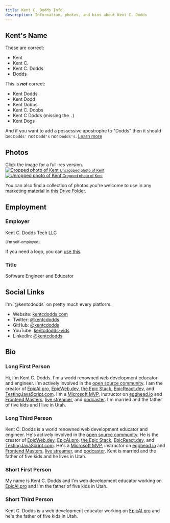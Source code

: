 ```yaml
---
title: Kent C. Dodds Info
description: Information, photos, and bios about Kent C. Dodds
---
```


## Kent's Name

These are correct:

- Kent
- Kent C.
- Kent C. Dodds
- Dodds

This is _**not**_ correct:

- Kent Dodds
- Kent Dodd
- Kent Dobbs
- Kent C. Dobbs
- Kent C Dodds (missing the `.`)
- Kent Dogs

And if you want to add a possessive apostrophe to "Dodds" then it should be:
`Dodds'` not `Dodd's` nor `Dodds's`.
[Learn more](https://www.grammarbook.com/punctuation/apostro.asp)

## Photos

<callout-muted class="aside">
	Click the image for a full-res version.
</callout-muted>

<div
	style={{
		display: 'flex',
		flexWrap: 'wrap',
		justifyContent: 'space-around',
		textAlign: 'center',
	}}
>
	<div>
		<a
			target="_blank"
			rel="noreferrer noopener"
			href="https://res.cloudinary.com/kentcdodds-com/image/upload/kent/profile.jpg"
		>
			<img
				alt="Cropped photo of Kent"
				style={{ height: 200, width: 200, display: 'block', marginBottom: 4 }}
				src="https://res.cloudinary.com/kentcdodds-com/image/upload/f_auto,q_auto,dpr_2.0,h_200,ar_1:1,c_fill/kent/profile"
			/>
			<small>Uncropped photo of Kent</small>
		</a>
	</div>
	<div>
		<a
			target="_blank"
			rel="noreferrer noopener"
			href="https://res.cloudinary.com/kentcdodds-com/image/upload/kent/profile-transparent.png"
		>
			<img
				alt="Unropped photo of Kent"
				style={{ height: 200, width: 200, display: 'block', marginBottom: 4 }}
				src="https://res.cloudinary.com/kentcdodds-com/image/upload/f_auto,q_auto,dpr_2.0,h_200,ar_1:1,c_fill/kent/profile-transparent"
			/>
			<small>Cropped photo of Kent</small>
		</a>
	</div>
</div>

You can also find a collection of photos you're welcome to use in any marketing
material in
[this Drive Folder](https://drive.google.com/drive/folders/1C-AU-aYcBiCi-CgtY_Qau05U2m9ioYcR?usp=sharing).

## Employment

### Employer

Kent C. Dodds Tech LLC

<small>(I'm self-employed)</small>

If you need a logo, you can
[use this](https://res.cloudinary.com/kentcdodds-com/image/upload/kentcdodds.com/misc/kody.png).

### Title

Software Engineer and Educator

## Social Links

<callout-muted class="aside">
	I'm `@kentcdodds` on pretty much every platform.
</callout-muted>

- Website: [kentcdodds.com](https://kentcdodds.com)
- Twitter: [@kentcdodds](https://x.com/kentcdodds)
- GitHub: [@kentcdodds](https://github.com/kentcdodds)
- YouTube: [kentcdodds-vids](https://www.youtube.com/c/kentcdodds-vids)
- LinkedIn: [@kentcdodds](https://www.linkedin.com/in/kentcdodds)

## Bio

### Long First Person

Hi, I'm Kent C. Dodds. I'm a world renowned web development educator and
engineer. I'm actively involved in the
[open source community](https://github.com/kentcdodds). I am the creator of
[EpicAI.pro](https://epicai.pro),
[EpicWeb.dev](https://epicweb.dev),
[the Epic Stack](https://epicweb.dev/epic-stack),
[EpicReact.dev](https://epicreact.dev), and
[TestingJavaScript.com](https://testingjavascript.com). I'm a
[Microsoft MVP](https://kcd.im/mvp), instructor on
[egghead.io](https://kcd.im/egghead) and [Frontend Masters](https://kcd.im/fem),
[live streamer](https://www.youtube.com/c/kentcdodds-vids),
and [podcaster](https://kentcdodds.com/calls). I'm married and the father of
five kids and I live in Utah.

### Long Third Person

Kent C. Dodds is a world renowned web development educator and engineer. He's
actively involved in the [open source community](https://github.com/kentcdodds).
He is the creator of [EpicWeb.dev](https://epicweb.dev),
[EpicAI.pro](https://epicai.pro),
[the Epic Stack](https://epicweb.dev/epic-stack),
[EpicReact.dev](https://epicreact.dev), and
[TestingJavaScript.com](https://testingjavascript.com). He's a
[Microsoft MVP](https://kcd.im/mvp), instructor on
[egghead.io](https://kcd.im/egghead) and [Frontend Masters](https://kcd.im/fem),
[live streamer](https://www.youtube.com/c/kentcdodds-vids),
and [podcaster](https://kentcdodds.com/calls). Kent is married and the father
of five kids and he lives in Utah.

### Short First Person

My name is Kent C. Dodds and I'm web development educator working on
[EpicAI.pro](https://epicai.pro) and I'm the father of five kids in Utah.

### Short Third Person

Kent C. Dodds is a web development educator working on
[EpicAI.pro](https://epicai.pro) and he's the father of five kids in Utah.
